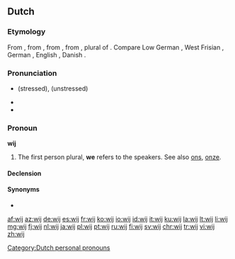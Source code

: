 ==Dutch==

===Etymology===
From {{etyl|dum|nl}} {{term|wi|lang=dum}}, from {{etyl|odt|nl}} {{term|wī|lang=odt}}, from {{etyl|gem-pro|nl}} {{term/t|gem-pro|*wīz}}, from {{etyl|ine-pro|nl}} {{term/t|ine-pro|*wéy-}}, plural of {{term/t|ine-pro|*éǵh₂}}. Compare Low German {{term|wi|lang=nds}}, West Frisian {{term|wy|lang=fy}}, German {{term|wir|lang=de}}, English {{term|we|lang=en}}, Danish {{term|vi|lang=da}}.

===Pronunciation===
* {{IPA|/ʋɛi̯/|lang=nl}} (stressed), {{IPA|/ʋə/|lang=nl}} (unstressed)
* {{audio|Nl-wij.ogg|audio|lang=nl}}
* {{homophones|lang=nl|wei}}

===Pronoun===
'''wij'''

# The first person plural, '''we''' refers to the speakers. See also [[ons]], [[onze]].

====Declension====
{{nl-decl-personal pronouns}}

====Synonyms====
* {{l|nl|we}}

[[Category:Dutch personal pronouns]]

[[af:wij]]
[[az:wij]]
[[de:wij]]
[[es:wij]]
[[fr:wij]]
[[ko:wij]]
[[io:wij]]
[[id:wij]]
[[it:wij]]
[[ku:wij]]
[[la:wij]]
[[lt:wij]]
[[li:wij]]
[[mg:wij]]
[[fj:wij]]
[[nl:wij]]
[[ja:wij]]
[[pl:wij]]
[[pt:wij]]
[[ru:wij]]
[[fi:wij]]
[[sv:wij]]
[[chr:wij]]
[[tr:wij]]
[[vi:wij]]
[[zh:wij]]
